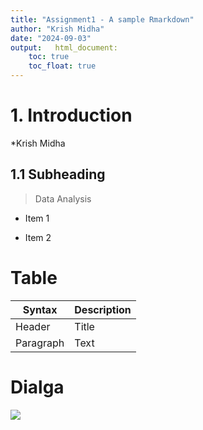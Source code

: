 ```yaml
---
title: "Assignment1 - A sample Rmarkdown"
author: "Krish Midha"
date: "2024-09-03"
output:   html_document:
    toc: true
    toc_float: true
---
```

# 1. Introduction
*Krish Midha

## 1.1 Subheading

> Data Analysis

- Item 1
 
- Item 2

# Table

| Syntax      | Description |
| ----------- | ----------- |
| Header      | Title       |
| Paragraph   | Text        |

# Dialga

![](image1.png)





